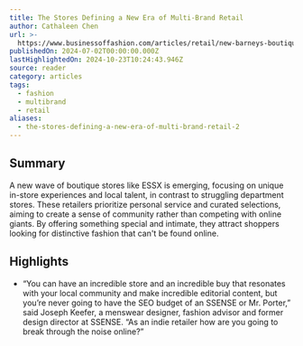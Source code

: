 ```yaml
---
title: The Stores Defining a New Era of Multi-Brand Retail
author: Cathaleen Chen
url: >-
  https://www.businessoffashion.com/articles/retail/new-barneys-boutiques-specialty-retail/
publishedOn: 2024-07-02T00:00:00.000Z
lastHighlightedOn: 2024-10-23T10:24:43.946Z
source: reader
category: articles
tags:
  - fashion
  - multibrand
  - retail
aliases:
  - the-stores-defining-a-new-era-of-multi-brand-retail-2
---
```

## Summary

A new wave of boutique stores like ESSX is emerging, focusing on unique in-store experiences and local talent, in contrast to struggling department stores. These retailers prioritize personal service and curated selections, aiming to create a sense of community rather than competing with online giants. By offering something special and intimate, they attract shoppers looking for distinctive fashion that can't be found online.

## Highlights
- “You can have an incredible store and an incredible buy that resonates with your local community and make incredible editorial content, but you’re never going to have the SEO budget of an SSENSE or Mr. Porter,” said Joseph Keefer, a menswear designer, fashion advisor and former design director at SSENSE. “As an indie retailer how are you going to break through the noise online?”
